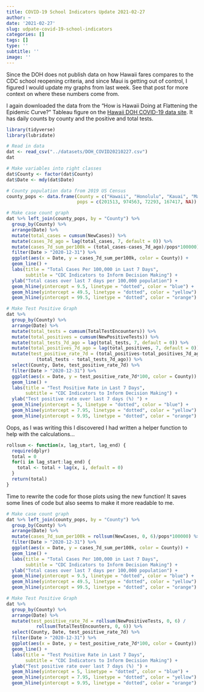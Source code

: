 ```yaml
---
title: COVID-19 School Indicators Update 2021-02-27
author: ~
date: '2021-02-27'
slug: udpate-covid-19-school-indicators
categories: []
tags: []
type: ''
subtitle: ''
image: ''
---
```


Since the DOH does not publish data on how Hawaii fares compares to the CDC school reopening criteria, and since Maui is getting out of control, I figured I would update my graphs from last week. See that post for more context on where these numbers come from.

I again downloaded the data from the "How is Hawaii Doing at Flattening the Epidemic Curve?" Tableau figure on the [Hawaii DOH COVID-19 data site](https://health.hawaii.gov/coronavirusdisease2019/what-you-should-know/current-situation-in-hawaii/). It has daily counts by county and the positive and total tests.

```r
library(tidyverse)
library(lubridate)

# Read in data
dat <- read_csv("../datasets/DOH_COVID20210227.csv")
dat

# Make variables into right classes
dat$County <- factor(dat$County)
dat$Date <- mdy(dat$Date)

# County population data from 2019 US Census
county_pops <- data.frame(County = c("Hawaii", "Honolulu", "Kauai", "Maui", "Missing"), 
                          pops = c(201513, 974563, 72293, 167417, NA))

# Make case count graph
dat %>% left_join(county_pops, by = "County") %>%
  group_by(County) %>%
  arrange(Date) %>% 
  mutate(total_cases = cumsum(NewCases)) %>%
  mutate(cases_7d_ago = lag(total_cases, 7, default = 0)) %>%
  mutate(cases_7d_sum_per100k = (total_cases-cases_7d_ago)/pops*100000) %>%
  filter(Date > "2020-12-31") %>%
  ggplot(aes(x = Date, y = cases_7d_sum_per100k, color = County)) +
  geom_line() +
  labs(title = "Total Cases Per 100,000 in Last 7 Days", 
       subtitle = "CDC Indicators to Inform Decision Making") +
  ylab("Total cases over last 7 days per 100,000 population") +
  geom_hline(yintercept = 9.5, linetype = "dotted", color = "blue") +
  geom_hline(yintercept = 49.5, linetype = "dotted", color = "yellow") +
  geom_hline(yintercept = 99.5, linetype = "dotted", color = "orange")

# Make Test Positive Graph
dat %>% 
  group_by(County) %>%
  arrange(Date) %>% 
  mutate(total_tests = cumsum(TotalTestEncounters)) %>%
  mutate(total_positives = cumsum(NewPositiveTests)) %>%
  mutate(total_tests_7d_ago = lag(total_tests, 7, default = 0)) %>%
  mutate(total_positives_7d_ago = lag(total_positives, 7, default = 0)) %>%
  mutate(test_positive_rate_7d = (total_positives-total_positives_7d_ago) /
           (total_tests - total_tests_7d_ago)) %>%
  select(County, Date, test_positive_rate_7d) %>%
  filter(Date > "2020-12-31") %>%
  ggplot(aes(x = Date, y = test_positive_rate_7d*100, color = County)) +
  geom_line() +
  labs(title = "Test Positive Rate in Last 7 Days", 
       subtitle = "CDC Indicators to Inform Decision Making") +
  ylab("Test positive rate over last 7 days (%) ") +
  geom_hline(yintercept = 5, linetype = "dotted", color = "blue") +
  geom_hline(yintercept = 7.95, linetype = "dotted", color = "yellow") +
  geom_hline(yintercept = 9.95, linetype = "dotted", color = "orange")
```

Oops, as I was writing this I discovered I had written a helper function to help with the calculations...

```r
rollsum <- function(x, lag_start, lag_end) {
  require(dplyr)
  total = 0
  for(i in lag_start:lag_end) {
    total <- total + lag(x, i, default = 0)
  }
  return(total)
}
```

Time to rewrite the code for those plots using the new function! It saves some lines of code but also seems to make it more readable to me.

```r
# Make case count graph
dat %>% left_join(county_pops, by = "County") %>%
  group_by(County) %>%
  arrange(Date) %>% 
  mutate(cases_7d_sum_per100k = rollsum(NewCases, 0, 6)/pops*100000) %>%
  filter(Date > "2020-12-31") %>%
  ggplot(aes(x = Date, y = cases_7d_sum_per100k, color = County)) +
  geom_line() +
  labs(title = "Total Cases Per 100,000 in Last 7 Days", 
       subtitle = "CDC Indicators to Inform Decision Making") +
  ylab("Total cases over last 7 days per 100,000 population") +
  geom_hline(yintercept = 9.5, linetype = "dotted", color = "blue") +
  geom_hline(yintercept = 49.5, linetype = "dotted", color = "yellow") +
  geom_hline(yintercept = 99.5, linetype = "dotted", color = "orange")

# Make Test Positive Graph
dat %>% 
  group_by(County) %>%
  arrange(Date) %>% 
  mutate(test_positive_rate_7d = rollsum(NewPositiveTests, 0, 6) / 
           rollsum(TotalTestEncounters, 0, 6)) %>%
  select(County, Date, test_positive_rate_7d) %>%
  filter(Date > "2020-12-31") %>%
  ggplot(aes(x = Date, y = test_positive_rate_7d*100, color = County)) +
  geom_line() +
  labs(title = "Test Positive Rate in Last 7 Days", 
       subtitle = "CDC Indicators to Inform Decision Making") +
  ylab("Test positive rate over last 7 days (%) ") +
  geom_hline(yintercept = 5, linetype = "dotted", color = "blue") +
  geom_hline(yintercept = 7.95, linetype = "dotted", color = "yellow") +
  geom_hline(yintercept = 9.95, linetype = "dotted", color = "orange")

```